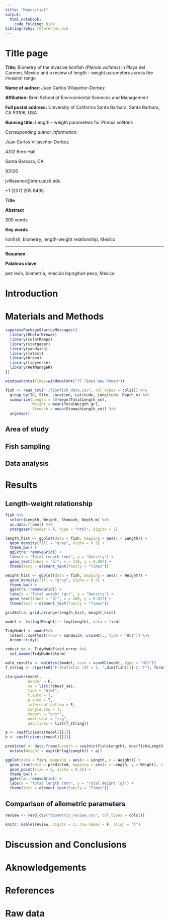 ```yaml
---
title: "Manuscript"
output:
  html_notebook:
    code_folding: hide
bibliography: references.bib
---
```


# Title page

**Title:** Biometry of the invasive lionfish (*Pterois volitans*) in Playa del Carmen, Mexico and a review of length - weight parameters across the invasion range

**Name of author:** Juan Carlos Villaseñor-Derbez

**Affiliation:** Bren School of Environmental Sciences and Management

**Full postal address:** University of California Santa Barbara, Santa Barbara,  CA 93106, USA

**Running title:** Length - weigth parameters for *Pterois volitans*

*Corresponding author information:*

Juan Carlos Villaseñor-Derbez

4312 Bren Hall

Santa Barbara, CA

93106

jvillasenor@bren.ucsb.edu

+1 (207) 205 8435

\clearpage

**Title**

**Abstract**

300 words

**Key words**

lionfish, biometry, length-weight relationship, Mexico

___________________

**Resumen**

**Palabras clave**

pez león, biometría, relación lopngitud-peso, México

\clearpage

# Introduction

# Materials and Methods

```r

suppressPackageStartupMessages({
  library(RColorBrewer)
  library(colorRamps)
  library(stargazer)
  library(sandwich)
  library(lmtest)
  library(broom)
  library(tidyverse)
  library(RefManageR)
})

windowsFonts(Times=windowsFont("TT Times New Roman"))

```

```r
fish <- read_csv("./lionfish_data.csv", col_types = cols()) %>% 
  group_by(Id, Site, Location, Latitude, Longitude, Depth_m) %>% 
  summarize(Length = 10*mean(TotalLength_cm),
            Weight = mean(TotalWeigth_gr),
            Stomach = mean(StomachLength_cm)) %>% 
  ungroup()
```

## Area of study

## Fish sampling

## Data analysis

# Results

## Length-weight relationship

```r
fish %>% 
  select(Length, Weight, Stomach, Depth_m) %>% 
  as.data.frame() %>% 
  stargazer(header = F, type = "html", digits = 2)
```

```r
length_hist <- ggplot(data = fish, mapping = aes(x = Length)) +
  geom_density(fill = "gray", alpha = 0.5) +
  theme_bw() +
  ggExtra::removeGrid() +
  labs(x = "Total Length (mm)", y = "Density") +
  geom_text(label = "a)", x = 310, y = 0.007) +
  theme(text = element_text(family = "Times"))

weight_hist <- ggplot(data = fish, mapping = aes(x = Weight)) +
  geom_density(fill = "gray", alpha = 0.5) +
  theme_bw() +
  ggExtra::removeGrid() +
  labs(x = "Total weight (gr)", y = "Density") +
  geom_text(label = "b)", x = 400, y = 0.017) +
  theme(text = element_text(family = "Times"))

gridExtra::grid.arrange(length_hist, weight_hist)
```

```r
model <- lm(log(Weight) ~ log(Length), data = fish)
```

```r
TidyModel <- model%>%
  lmtest::coeftest(vcov = sandwich::vcovHC(., type = "HC1")) %>%
  broom::tidy()

robust_se <- TidyModel$std.error %>%
  set_names(TidyModel$term)

wald_results <- waldtest(model, vcov = vcovHC(model, type = "HC1"))
f_string <- c(paste0("F Statistic (df = 1, ",dim(fish)[1]-2,")"), formatC(wald_results$F[2], digits = 2, format = "f"))

stargazer(model,
          header = F,
          se = list(robust_se),
          type = "html",
          t.auto = T,
          p.auto = T,
          intercept.bottom = F,
          single.row = T,
          report = "vcs*",
          omit.stat = "rsq",
          add.lines = list(f_string))
```


```r

a <- coefficients(model)[[1]]
b <- coefficients(model)[[2]]

predicted <- data.frame(Length = seq(min(fish$Length), max(fish$Length), by = 1)) %>% 
  mutate(Weight = exp((b*log(Length)) + a))

ggplot(data = fish, mapping = aes(x = Length, y = Weight)) +
  geom_line(data = predicted, mapping = aes(x = Length, y = Weight), size = 1) +
  geom_point(size = 2, alpha = 0.25) +
  theme_bw() +
  ggExtra::removeGrid() +
  labs(x = "Total length (mm)", y = "Total Weight (g)") +
  theme(text = element_text(family = "Times"))

```

## Comparison of allometric parameters

```r
review <- read_csv("biometric_review.csv", col_types = cols())

knitr::kable(review, digits = 2, row.names = F, align = "l")
```



# Discussion and Conclusions

# Aknowledgements

# References

# Raw data
